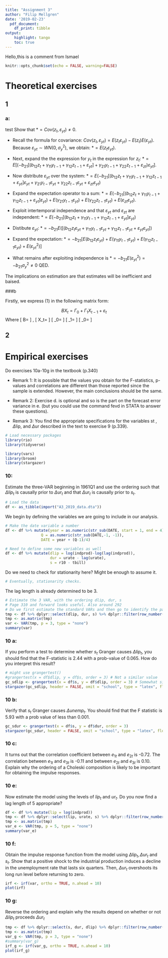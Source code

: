 ```yaml
---
title: "Assignment 3"
author: "Filip Mellgren"
date: '2019-02-23'
  pdf_document:
    df_print: tibble
output: 
    highlight: tango
    toc: true
---
```



Hello,this is a comment from Ismael

```r
knitr::opts_chunk$set(echo = FALSE, warning=FALSE)
```

# Theoretical exercises
## 1
### a: 
test
Show that $* = Cov(z_t, \varepsilon_{yt}) \neq 0$.

- Recall the formula for covariance: $Cov(z_t, \varepsilon_{yt}) = E(z_t\varepsilon_{yt})-E(z_t)E(\varepsilon_{yt})$. Because $\varepsilon_{yt} \sim WN(0,\sigma_y^2)$, we obtain: $* = E(z_t\varepsilon_{yt})$. 

- Next, expand the the expression for $y_t$ in the expression for $z_t$: $* = E[(-b_{21}[(b_{12}z_t + \gamma_{11}y_{t-1} + \gamma_{12}z_{t-1} + \varepsilon_{yt}] + \gamma_{21}y_{t-1}+\gamma_{22}z_{t-1} + \varepsilon_{zt})\varepsilon_{yt}]$. 

- Now distribute $\varepsilon_{yt}$ over the system: $* = E(-b_{21}[(b_{12}z_t + \gamma_{11}y_{t-1} + \gamma_{12}z_{t-1} + \varepsilon_{yt}]\varepsilon_{yt} + \gamma_{21}y_{t-1}\varepsilon_{yt} + \gamma_{22}z_{t-1}\varepsilon_{yt} + \varepsilon_{zt}\varepsilon_{yt})$

- Expand the expectation operator to a sum: $* = E(-b_{21}[(b_{12}z_t + \gamma_{11}y_{t-1} + \gamma_{12}z_{t-1} + \varepsilon_{yt}]\varepsilon_{yt}) + E(\gamma_{21}y_{t-1}\varepsilon_{yt}) + E(\gamma_{22}z_{t-1}\varepsilon_{yt}) + E(\varepsilon_{zt}\varepsilon_{yt})$.


- Exploit intertemporal independence and that $\varepsilon_{yt}$ and $\varepsilon_{zt}$ are independent: $* = E(-b_{21}[(b_{12}z_t + \gamma_{11}y_{t-1} + \gamma_{12}z_{t-1} + \varepsilon_{yt}]\varepsilon_{yt})$

- Distibute $\varepsilon_{yt}$: $* = -b_{21}E([(b_{12}z_t\varepsilon_{yt} + \gamma_{11}y_{t-1}\varepsilon_{yt} + \gamma_{12}z_{t-1}\varepsilon_{yt} + \varepsilon_{yt}\varepsilon_{yt}])$

- Expand the expectation: $*=-b_{21}[E(b_{12}z_t\varepsilon_{yt})+ E(\gamma_{11}y_{t-1}\varepsilon_{yt}) + E(\gamma_{12}z_{t-1}\varepsilon_{yt}) + E(\varepsilon_{yt}^2)]$

- What remains after exploiting independence is $*=-b_{21} E(\varepsilon_{yt}^2) = -b_{21}\sigma_y^2 \neq 0$ QED. 

The implications on estimation are that estimates will be inefficient and baised.

###b

Firstly, we express (1) in the following matrix form:

$$BX_t= \Gamma_0 + \Gamma_1X_{t-1} + \varepsilon_t$$
Where \[
   B=
  \left[ {\begin{array}{cc}
   1 & b_{12} \\
   b_{21} & 1 \\
  \end{array} } \right]
\] , 
\[
   X_t=
  \left[ {\begin{array}{cc}
   y_t  \\
   z_t \\
  \end{array} } \right]
\] 
\[
   \Gamma_0=
  \left[ {\begin{array}{cc}
   b_{10}  \\
   b_{20} \\
  \end{array} } \right]
\]
\[
   \Gamma_1=
  \left[ {\begin{array}{cc}
   \gamma_{11} & \gamma_{12} \\
   \gamma_{21} & \gamma_{22} \\
  \end{array} } \right]
\]
\[
   \Gamma_0=
  \left[ {\begin{array}{cc}
   b_{10}  \\
   b_{20} \\
  \end{array} } \right]
\]

## 2

# Empirical exercises
Do exercises 10a-10g in the textbook (p.340)

- Remark 1: It is possible that the
values you obtain for the F-statistics, p-values and correlations are different than those
reported since the sample is extended. However, the main conclusions should be the same. 

- Remark 2: Exercise d. is optional and so is the part on the forecast error variance in e. (but you could use the command fevd in STATA to answer these questions).

- Remark 3: You find the appropriate specifications for the variables st
, $\Delta$lip, and $\Delta$ur described in the text to exercise 9 (p.339).

```r
# Load necessary packages
library(rio)
library(tidyverse)

library(vars)
library(broom)
library(stargazer)
```


### 10: 
Estimate the three-VAR beginning in 1961Q1 and use the ordering such that $\Delta lip_t$ is causally prior to $\Delta ur_t$ and that $\Delta ur_t$ is causally prior to $s_t$.
```r
# Load the data
df <- as_tibble(import("A3_2019_data.dta"))
```

We begin by defining the variables we are going to include in our analysis.
```r
# Make the date variable a number
df <- df %>% mutate(year = as.numeric(str_sub(DATE, start = 1, end = 4)),
                Q = as.numeric(str_sub(DATE,-1, -1)),
                DATE = year + (Q-1)/4)

# Need to define some new variables as well
df <- df %>% mutate(dlip = log(indprod)-log(lag(indprod)), 
                    dur = urate - lag(urate),
                    s = r10 - tbill)
```
Do we need to check for stationarity here? Might be enough to assume it.
```r
# Eventually, stationarity checks.
```
The lag length is already determined to be 3. 


```r
# Estimate the 3 VAR, with the ordering dlip, dur, s
# Page 310 and forward looks useful. Also around 292
# Do we first estimate the standard VARs and then go to identify the parameters in the structural VAR?
tmp <- df %>% dplyr::select(dlip, dur, s) %>% dplyr::filter(row_number() > 1)
tmp <- as.matrix(tmp)
var <- VAR(tmp, p = 3, type = "none")
summary(var)
```

### 10 a:
If you perform a test to determine whether $s_t$ Granger causes $\Delta lip_t$, you should find that the F-statistic is 2.44 with a prob-value of 0.065. How do you interpret this result?
```r
# might use grangertest()
#grangertest(x = df$dlip, y = df$s, order = 3) # Not a similar value
gc_sdlip <- grangertest(x = df$s, y = df$dlip, order = 3) # Somewhat similar
stargazer(gc_sdlip, header = FALSE, omit = "school", type = "latex", float=FALSE)
```

### 10 b:
Verify that $s_t$ Granger causes $\Delta unemp_t$. You should find that the F statistic is 5.93 with a prob value of less than 0.001.
```r
gc_sdur <- grangertest(x = df$s, y = df$dur, order = 3)
stargazer(gc_sdur, header = FALSE, omit = "school", type = "latex", float=FALSE)
```

### 10 c:
It turns out that the correlation coefficient between $e_{1t}$ and $e_{2t}$ is -0.72. The correlation between $e_{1t}$ and $e_{3t}$ is -0.11 and between $e_{2t}$ and $e_{3t}$ is 0.10. Explain why the ordering of a Choleski composition is likely to be important for obtaining the impulse responses.


### 10 e:
Now estimate the model using the levels of $lip_t$ and $ur_t$. Do you now find a lag length of 5 appropriate?

```r
df <- df %>% mutate(lip = log(indprod))
tmp <- df %>% dplyr::select(lip, urate, s) %>% dplyr::filter(row_number() > 1)
tmp <- as.matrix(tmp)
var_e <- VAR(tmp, p = 5, type = "none")
summary(var_e)
```

### 10 f:
Obtain the impulse response function from the model using $\Delta lip_t, \Delta ur_t$ and $s_t$. Show that a positive shock to the industrial production induces a decline in the unemployment rate that lasts six quarters. Then, $\Delta ur_t$ overshoots its long run level before returning to zero.

```r
irf <- irf(var, ortho = TRUE, n.ahead = 10)
plot(irf)
```


### 10 g: 
Reverse the ordering and explain why the results depend on whether or not $\Delta lip_t$ proceeds $\Delta ur_t$

```r
tmp <- df %>% dplyr::select(s, dur, dlip) %>% dplyr::filter(row_number() > 1)
tmp <- as.matrix(tmp)
var_g <- VAR(tmp, p = 3, type = "none")
#summary(var_g)
irf_g <- irf(var_g, ortho = TRUE, n.ahead = 10)
plot(irf_g)
```


